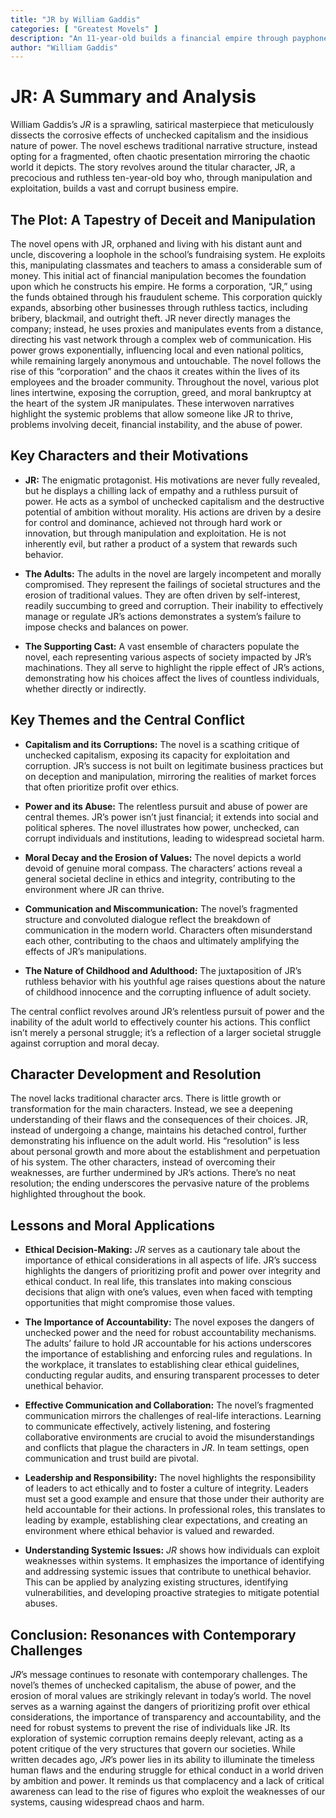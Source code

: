 ```yaml
---
title: "JR by William Gaddis"
categories: [ "Greatest Movels" ]
description: "An 11-year-old builds a financial empire through payphone calls."
author: "William Gaddis"
---
```

# JR: A Summary and Analysis

William Gaddis's *JR* is a sprawling, satirical masterpiece that meticulously dissects the corrosive effects of unchecked capitalism and the insidious nature of power.  The novel eschews traditional narrative structure, instead opting for a fragmented, often chaotic presentation mirroring the chaotic world it depicts.  The story revolves around the titular character, JR, a precocious and ruthless ten-year-old boy who, through manipulation and exploitation, builds a vast and corrupt business empire.

## The Plot: A Tapestry of Deceit and Manipulation

The novel opens with JR, orphaned and living with his distant aunt and uncle, discovering a loophole in the school's fundraising system.  He exploits this, manipulating classmates and teachers to amass a considerable sum of money.  This initial act of financial manipulation becomes the foundation upon which he constructs his empire. He forms a corporation, "JR," using the funds obtained through his fraudulent scheme. This corporation quickly expands, absorbing other businesses through ruthless tactics, including bribery, blackmail, and outright theft. JR never directly manages the company; instead, he uses proxies and manipulates events from a distance, directing his vast network through a complex web of communication. His power grows exponentially, influencing local and even national politics, while remaining largely anonymous and untouchable. The novel follows the rise of this "corporation" and the chaos it creates within the lives of its employees and the broader community.  Throughout the novel, various plot lines intertwine, exposing the corruption, greed, and moral bankruptcy at the heart of the system JR manipulates.  These interwoven narratives highlight the systemic problems that allow someone like JR to thrive, problems involving deceit, financial instability, and the abuse of power.

## Key Characters and their Motivations

* **JR:** The enigmatic protagonist. His motivations are never fully revealed, but he displays a chilling lack of empathy and a ruthless pursuit of power.  He acts as a symbol of unchecked capitalism and the destructive potential of ambition without morality.  His actions are driven by a desire for control and dominance, achieved not through hard work or innovation, but through manipulation and exploitation. He is not inherently evil, but rather a product of a system that rewards such behavior.

* **The Adults:** The adults in the novel are largely incompetent and morally compromised.  They represent the failings of societal structures and the erosion of traditional values. They are often driven by self-interest, readily succumbing to greed and corruption.  Their inability to effectively manage or regulate JR’s actions demonstrates a system's failure to impose checks and balances on power.

* **The Supporting Cast:** A vast ensemble of characters populate the novel, each representing various aspects of society impacted by JR's machinations. They all serve to highlight the ripple effect of JR’s actions, demonstrating how his choices affect the lives of countless individuals, whether directly or indirectly.


## Key Themes and the Central Conflict

* **Capitalism and its Corruptions:**  The novel is a scathing critique of unchecked capitalism, exposing its capacity for exploitation and corruption. JR’s success is not built on legitimate business practices but on deception and manipulation, mirroring the realities of market forces that often prioritize profit over ethics.

* **Power and its Abuse:** The relentless pursuit and abuse of power are central themes. JR's power isn't just financial; it extends into social and political spheres.  The novel illustrates how power, unchecked, can corrupt individuals and institutions, leading to widespread societal harm.

* **Moral Decay and the Erosion of Values:** The novel depicts a world devoid of genuine moral compass.  The characters' actions reveal a general societal decline in ethics and integrity, contributing to the environment where JR can thrive.

* **Communication and Miscommunication:** The novel’s fragmented structure and convoluted dialogue reflect the breakdown of communication in the modern world.  Characters often misunderstand each other, contributing to the chaos and ultimately amplifying the effects of JR's manipulations.

* **The Nature of Childhood and Adulthood:**  The juxtaposition of JR’s ruthless behavior with his youthful age raises questions about the nature of childhood innocence and the corrupting influence of adult society.


The central conflict revolves around JR's relentless pursuit of power and the inability of the adult world to effectively counter his actions. This conflict isn't merely a personal struggle; it's a reflection of a larger societal struggle against corruption and moral decay.


## Character Development and Resolution

The novel lacks traditional character arcs. There is little growth or transformation for the main characters. Instead, we see a deepening understanding of their flaws and the consequences of their choices.  JR, instead of undergoing a change, maintains his detached control, further demonstrating his influence on the adult world. His “resolution” is less about personal growth and more about the establishment and perpetuation of his system. The other characters, instead of overcoming their weaknesses, are further undermined by JR's actions.  There's no neat resolution; the ending underscores the pervasive nature of the problems highlighted throughout the book.


## Lessons and Moral Applications

* **Ethical Decision-Making:** *JR* serves as a cautionary tale about the importance of ethical considerations in all aspects of life.  JR's success highlights the dangers of prioritizing profit and power over integrity and ethical conduct.  In real life, this translates into making conscious decisions that align with one's values, even when faced with tempting opportunities that might compromise those values.

* **The Importance of Accountability:** The novel exposes the dangers of unchecked power and the need for robust accountability mechanisms.  The adults' failure to hold JR accountable for his actions underscores the importance of establishing and enforcing rules and regulations. In the workplace, it translates to establishing clear ethical guidelines, conducting regular audits, and ensuring transparent processes to deter unethical behavior.

* **Effective Communication and Collaboration:**  The novel’s fragmented communication mirrors the challenges of real-life interactions.  Learning to communicate effectively, actively listening, and fostering collaborative environments are crucial to avoid the misunderstandings and conflicts that plague the characters in *JR*.  In team settings, open communication and trust build are pivotal.

* **Leadership and Responsibility:** The novel highlights the responsibility of leaders to act ethically and to foster a culture of integrity. Leaders must set a good example and ensure that those under their authority are held accountable for their actions.  In professional roles, this translates to leading by example, establishing clear expectations, and creating an environment where ethical behavior is valued and rewarded.

* **Understanding Systemic Issues:** *JR* shows how individuals can exploit weaknesses within systems.  It emphasizes the importance of identifying and addressing systemic issues that contribute to unethical behavior.  This can be applied by analyzing existing structures, identifying vulnerabilities, and developing proactive strategies to mitigate potential abuses.


## Conclusion: Resonances with Contemporary Challenges

*JR*'s message continues to resonate with contemporary challenges. The novel's themes of unchecked capitalism, the abuse of power, and the erosion of moral values are strikingly relevant in today's world.  The novel serves as a warning against the dangers of prioritizing profit over ethical considerations, the importance of transparency and accountability, and the need for robust systems to prevent the rise of individuals like JR. Its exploration of systemic corruption remains deeply relevant, acting as a potent critique of the very structures that govern our societies.  While written decades ago, *JR*’s power lies in its ability to illuminate the timeless human flaws and the enduring struggle for ethical conduct in a world driven by ambition and power.  It reminds us that complacency and a lack of critical awareness can lead to the rise of figures who exploit the weaknesses of our systems, causing widespread chaos and harm.

